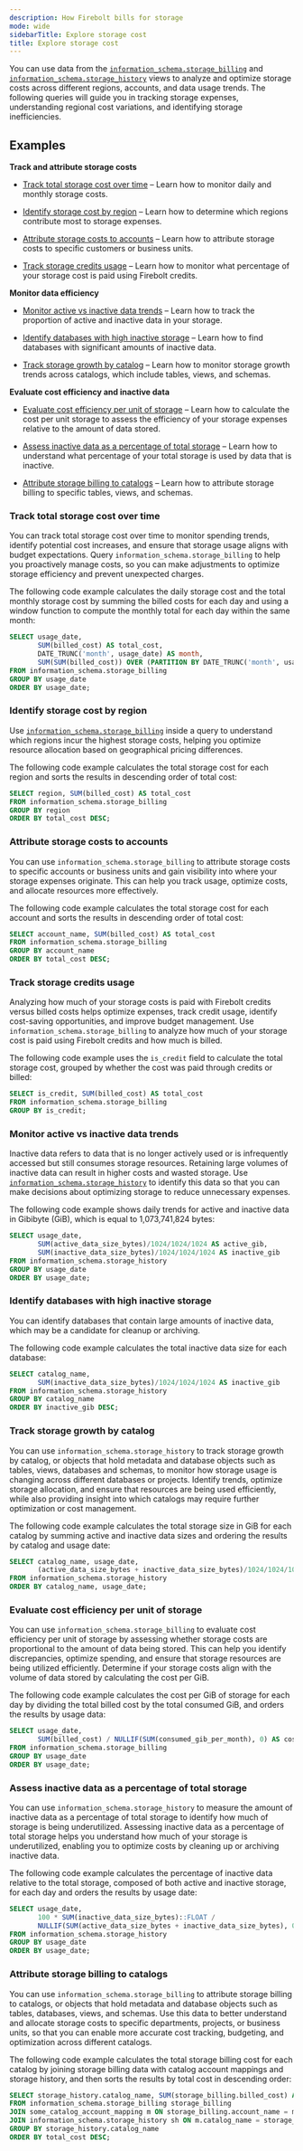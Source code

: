 ```yaml
---
description: How Firebolt bills for storage
mode: wide
sidebarTitle: Explore storage cost
title: Explore storage cost
---
```



You can use data from the [`information_schema.storage_billing`](/sql_reference/information-schema/storage-billing) and [`information_schema.storage_history`](/sql_reference/information-schema/storage-history) views to analyze and optimize storage costs across different regions, accounts, and data usage trends. The following queries will guide you in tracking storage expenses, understanding regional cost variations, and identifying storage inefficiencies.

## Examples

**Track and attribute storage costs**

* [Track total storage cost over time](/billing#track-total-storage-cost-over-time) &ndash; Learn how to monitor daily and monthly storage costs.

* [Identify storage cost by region](/billing#identify-storage-cost-by-region) &ndash; Learn how to determine which regions contribute most to storage expenses.

* [Attribute storage costs to accounts](/billing#attribute-storage-costs-to-accounts) &ndash; Learn how to attribute storage costs to specific customers or business units.

* [Track storage credits usage](/billing#track-storage-credits-usage) &ndash; Learn how to monitor what percentage of your storage cost is paid using Firebolt credits.

**Monitor data efficiency**

* [Monitor active vs inactive data trends](/billing#monitor-active-vs-inactive-data-trends) &ndash; Learn how to track the proportion of active and inactive data in your storage.

* [Identify databases with high inactive storage](/billing#identify-databases-with-high-inactive-storage) &ndash; Learn how to find databases with significant amounts of inactive data.

* [Track storage growth by catalog](/billing#track-storage-growth-by-catalog) &ndash; Learn how to monitor storage growth trends across catalogs, which include tables, views, and schemas.

**Evaluate cost efficiency and inactive data**

* [Evaluate cost efficiency per unit of storage](/billing#evaluate-cost-efficiency-per-unit-of-storage) &ndash; Learn how to calculate the cost per unit storage to assess the efficiency of your storage expenses relative to the amount of data stored.

* [Assess inactive data as a percentage of total storage](/billing#assess-inactive-data-as-a-percentage-of-total-storage) &ndash; Learn how to understand what percentage of your total storage is used by data that is inactive.

* [Attribute storage billing to catalogs](/billing#attribute-storage-billing-to-catalogs) &ndash; Learn how to attribute storage billing to specific tables, views, and schemas.


### Track total storage cost over time

You can track total storage cost over time to monitor spending trends, identify potential cost increases, and ensure that storage usage aligns with budget expectations. Query `information_schema.storage_billing` to help you proactively manage costs, so you can make adjustments to optimize storage efficiency and prevent unexpected charges. 

The following code example calculates the daily storage cost and the total monthly storage cost by summing the billed costs for each day and using a window function to compute the monthly total for each day within the same month: 

```sql
SELECT usage_date, 
       SUM(billed_cost) AS total_cost,
       DATE_TRUNC('month', usage_date) AS month, 
       SUM(SUM(billed_cost)) OVER (PARTITION BY DATE_TRUNC('month', usage_date)) AS monthly_cost
FROM information_schema.storage_billing
GROUP BY usage_date
ORDER BY usage_date;
```

### Identify storage cost by region

Use [`information_schema.storage_billing`](/sql_reference/information-schema/storage-billing) inside a query to understand which regions incur the highest storage costs, helping you optimize resource allocation based on geographical pricing differences. 

The following code example calculates the total storage cost for each region and sorts the results in descending order of total cost:

```sql
SELECT region, SUM(billed_cost) AS total_cost
FROM information_schema.storage_billing
GROUP BY region
ORDER BY total_cost DESC;
```

### Attribute storage costs to accounts

You can use `information_schema.storage_billing` to attribute storage costs to specific accounts or business units and gain visibility into where your storage expenses originate. This can help you track usage, optimize costs, and allocate resources more effectively.

The following code example calculates the total storage cost for each account and sorts the results in descending order of total cost:

```sql
SELECT account_name, SUM(billed_cost) AS total_cost
FROM information_schema.storage_billing
GROUP BY account_name
ORDER BY total_cost DESC;
```

### Track storage credits usage

Analyzing how much of your storage costs is paid with Firebolt credits versus billed costs helps optimize expenses, track credit usage, identify cost-saving opportunities, and improve budget management. Use `information_schema.storage_billing` to analyze how much of your storage cost is paid using Firebolt credits and how much is billed. 

The following code example uses the `is_credit` field to calculate the total storage cost, grouped by whether the cost was paid through credits or billed:

```sql
SELECT is_credit, SUM(billed_cost) AS total_cost
FROM information_schema.storage_billing
GROUP BY is_credit;
```

### Monitor active vs inactive data trends

Inactive data refers to data that is no longer actively used or is infrequently accessed but still consumes storage resources. Retaining large volumes of inactive data can result in higher costs and wasted storage. Use [`information_schema.storage_history`](/sql_reference/information-schema/storage-history) to identify this data so that you can make decisions about optimizing storage to reduce unnecessary expenses.

The following code example shows daily trends for active and inactive data in Gibibyte (GiB), which is equal to 1,073,741,824 bytes:

```sql
SELECT usage_date,
       SUM(active_data_size_bytes)/1024/1024/1024 AS active_gib,
       SUM(inactive_data_size_bytes)/1024/1024/1024 AS inactive_gib
FROM information_schema.storage_history
GROUP BY usage_date
ORDER BY usage_date;
```

### Identify databases with high inactive storage

You can identify databases that contain large amounts of inactive data, which may be a candidate for cleanup or archiving. 

The following code example calculates the total inactive data size for each database:

```sql
SELECT catalog_name,
       SUM(inactive_data_size_bytes)/1024/1024/1024 AS inactive_gib
FROM information_schema.storage_history
GROUP BY catalog_name
ORDER BY inactive_gib DESC;
```

### Track storage growth by catalog

You can use `information_schema.storage_history` to track storage growth by catalog, or objects that hold metadata and database objects such as tables, views, databases and schemas, to monitor how storage usage is changing across different databases or projects. Identify trends, optimize storage allocation, and ensure that resources are being used efficiently, while also providing insight into which catalogs may require further optimization or cost management.

The following code example calculates the total storage size in GiB for each catalog by summing active and inactive data sizes and ordering the results by catalog and usage date:

```sql
SELECT catalog_name, usage_date,
       (active_data_size_bytes + inactive_data_size_bytes)/1024/1024/1024 AS total_gib
FROM information_schema.storage_history
ORDER BY catalog_name, usage_date;
```

### Evaluate cost efficiency per unit of storage

You can use `information_schema.storage_billing` to evaluate cost efficiency per unit of storage by assessing whether storage costs are proportional to the amount of data being stored. This can help you identify discrepancies, optimize spending, and ensure that storage resources are being utilized efficiently. Determine if your storage costs align with the volume of data stored by calculating the cost per GiB. 

The following code example calculates the cost per GiB of storage for each day by dividing the total billed cost by the total consumed GiB, and orders the results by usage data:

```sql
SELECT usage_date,
       SUM(billed_cost) / NULLIF(SUM(consumed_gib_per_month), 0) AS cost_per_gib
FROM information_schema.storage_billing
GROUP BY usage_date
ORDER BY usage_date;
```

### Assess inactive data as a percentage of total storage

You can use `information_schema.storage_history` to measure the amount of inactive data as a percentage of total storage to identify how much of storage is being underutilized.  Assessing inactive data as a percentage of total storage helps you understand how much of your storage is underutilized, enabling you to optimize costs by cleaning up or archiving inactive data.

The following code example calculates the percentage of inactive data relative to the total storage, composed of both active and inactive storage, for each day and orders the results by usage date:

```sql
SELECT usage_date,
       100 * SUM(inactive_data_size_bytes)::FLOAT / 
       NULLIF(SUM(active_data_size_bytes + inactive_data_size_bytes), 0) AS inactive_pct
FROM information_schema.storage_history
GROUP BY usage_date
ORDER BY usage_date;
```

### Attribute storage billing to catalogs

You can use `information_schema.storage_billing` to attribute storage billing to catalogs, or objects that hold metadata and database objects such as tables, databases, views, and schemas. Use this data to better understand and allocate storage costs to specific departments, projects, or business units, so that you can enable more accurate cost tracking, budgeting, and optimization across different catalogs.

The following code example calculates the total storage billing cost for each catalog by joining storage billing data with catalog account mappings and storage history, and then sorts the results by total cost in descending order:

```sql
SELECT storage_history.catalog_name, SUM(storage_billing.billed_cost) AS total_cost
FROM information_schema.storage_billing storage_billing
JOIN some_catalog_account_mapping m ON storage_billing.account_name = m.account_name
JOIN information_schema.storage_history sh ON m.catalog_name = storage_history.catalog_name AND storage_billing.usage_date = storage_history.usage_date
GROUP BY storage_history.catalog_name
ORDER BY total_cost DESC;
```
